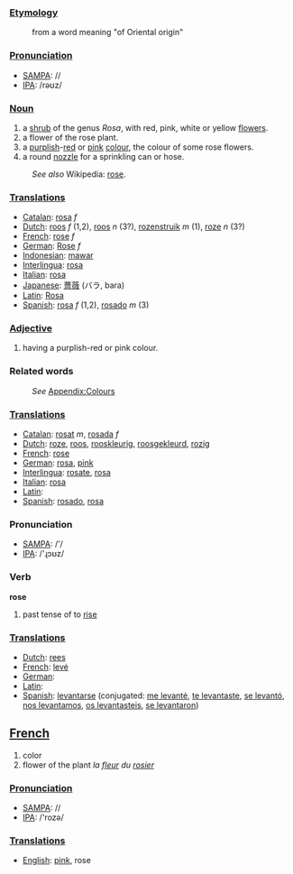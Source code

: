 ===[[Etymology]]===
:from a word meaning "of Oriental origin"

===[[Pronunciation]]===
*[[w:SAMPA|SAMPA]]: //
*[[w:IPA|IPA]]: /rəʊz/

===[[Noun]]===
#a [[shrub]] of the genus ''Rosa'', with red, pink, white or yellow [[flower]]s.  
#a flower of the rose plant.
#a [[purple|purplish]]-[[red]] or [[pink]] [[color|colour]], the colour of some rose flowers.
#a round [[nozzle]] for a sprinkling can or hose.
:''See also'' Wikipedia: [[w:rose|rose]].

===[[Translation]]s===
*[[Catalan]]: [[rosa]] ''f''
*[[Dutch]]: [[roos]] ''f'' (1,2), [[roos]] ''n'' (3?), [[rozenstruik]] ''m'' (1), [[roze]] ''n'' (3?)
*[[French]]: [[rose]] ''f''
*[[German]]: [[Rose]] ''f''
*[[Indonesian]]: [[mawar]]
*[[Interlingua]]: [[rosa]]
*[[Italian]]: [[rosa]]
*[[Japanese]]: [[薔薇]] (バラ, bara)
*[[Latin]]: [[Rosa]]
*[[Spanish]]: [[rosa]] ''f'' (1,2), [[rosado]] ''m'' (3)

===[[Adjective]]===
#having a purplish-red or pink colour.
===Related words===
:''See'' [[Wiktionary_Appendix:Colours|Appendix:Colours]]

===[[Translation]]s===
*[[Catalan]]: [[rosat]] ''m'', [[rosada]] ''f''
*[[Dutch]]: [[roze]], [[roos]], [[rooskleurig]], [[roosgekleurd]], [[rozig]]
*[[French]]: [[rose]]
*[[German]]: [[rosa]], [[pink]]
*[[Interlingua]]: [[rosate]], [[rosa]]
*[[Italian]]: [[rosa]]
*[[Latin]]: [[]]
*[[Spanish]]: [[rosado]], [[rosa]]

=== Pronunciation ===
*[[w:SAMPA|SAMPA]]: /'/
*[[w:IPA|IPA]]: /'ɻɔʊz/

=== Verb ===

'''rose'''

# past tense of to [[rise]]

===[[Translation]]s===
*[[Dutch]]: [[rees]]
*[[French]]: [[levé]]
*[[German]]: [[]]
*[[Latin]]: [[]]
*[[Spanish]]: [[levantarse]] (conjugated: [[me levanté]], [[te levantaste]], [[se levantó]], [[nos levantamos]], [[os levantasteis]], [[se levantaron]])


==[[French]]==

# color
# flower of the plant ''la [[fleur]] du [[rosier]]''

===[[Pronunciation]]===
*[[w:SAMPA|SAMPA]]: //
*[[w:IPA|IPA]]: /'rozə/

===[[Translation]]s===
*[[English]]: [[pink]], rose